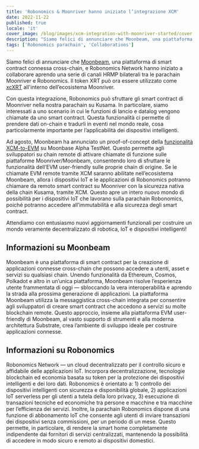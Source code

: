 ```yaml
---
title: 'Robonomics & Moonriver hanno iniziato l’integrazione XCM'
date: 2022-11-22
published: true
locale: 'it'
cover_image: /blog/images/xcm-integration-with-moonriver-started/cover.jpg
description: "Siamo felici di annunciare che Moonbeam, una piattaforma di smart contract connessa cross-chain, e Robonomics Network hanno iniziato a collaborare aprendo una serie di canali HRMP bilaterali tra le parachain Moonriver e Robonomics."
tags: ['Robonomics parachain', 'Collaborations']
---
```


Siamo felici di annunciare che [Moonbeam](http://moonbeam.network/), una piattaforma di smart contract connessa cross-chain, e Robonomics Network hanno iniziato a collaborare aprendo una serie di canali HRMP bilaterali tra le parachain Moonriver e Robonomics. Il token XRT può ora essere utilizzato come [xcXRT](https://moonbeam.network/announcements/moonriver-adds-cross-chain-capabilities-and-xcksm/) all'interno dell’ecosistema Moonriver.

Con questa integrazione, Robonomics può sfruttare gli smart contract di Moonriver nella nostra parachain su Kusama. In particolare, siamo interessati a uno scenario in cui le funzioni di lancio e datalog vengono chiamate da uno smart contract. Questa funzionalità ci permette di prendere dati on-chain e tradurli in eventi nel mondo reale, cosa particolarmente importante per l’applicabilità dei dispositivi intelligenti.

Ad agosto, Moonbeam ha annunciato un proof-of-concept della [funzionalità XCM-to-EVM](https://moonbeam.network/announcements/xcm-to-evm-functionality-moonbase-alpha/) su Moonbase Alpha TestNet. Questo permette agli sviluppatori su chain remote di attivare chiamate di funzione sulle piattaforme Moonriver/Moonbeam, consentendo loro di sfruttare le funzionalità dell’EVM user-friendly sulle proprie chain di origine. Se le chiamate EVM remote tramite XCM saranno abilitate nell’ecosistema Moonbeam, allora i dispositivi IoT e le applicazioni di Robonomics potranno chiamare da remoto smart contract su Moonriver con la sicurezza nativa della chain Kusama, tramite XCM. Questo apre un intero nuovo mondo di possibilità per i dispositivi IoT che lavorano sulla parachain Robonomics, poiché potranno accedere all’immutabilità e alla sicurezza degli smart contract.

Attendiamo con entusiasmo nuovi aggiornamenti funzionali per costruire un mondo veramente decentralizzato di robotica, IoT e dispositivi intelligenti!

## Informazioni su Moonbeam

Moonbeam è una piattaforma di smart contract per la creazione di applicazioni connesse cross-chain che possono accedere a utenti, asset e servizi su qualsiasi chain. Unendo funzionalità da Ethereum, Cosmos, Polkadot e altro in un’unica piattaforma, Moonbeam risolve l’esperienza utente frammentata di oggi — sbloccando la vera interoperabilità e aprendo la strada alla prossima generazione di applicazioni. La piattaforma Moonbeam utilizza la messaggistica cross-chain integrata per consentire agli sviluppatori di creare smart contract che accedono a servizi su molte blockchain remote. Questo approccio, insieme alla piattaforma EVM user-friendly di Moonbeam, al vasto supporto di strumenti e alla moderna architettura Substrate, crea l’ambiente di sviluppo ideale per costruire applicazioni connesse.

## Informazioni su Robonomics

Robonomics Network — un cloud decentralizzato per il controllo sicuro e affidabile delle applicazioni IoT. Incorpora decentralizzazione, tecnologie blockchain ed economia basata su token per la protezione dei dispositivi intelligenti e dei loro dati. Robonomics è orientato a: 1) controllo dei dispositivi intelligenti con sicurezza e disponibilità globale, 2) applicazioni IoT serverless per gli utenti a tutela della loro privacy, 3) esecuzione di transazioni tecniche ed economiche tra persone e macchine e tra macchine per l’efficienza dei servizi. Inoltre, la parachain Robonomics dispone di una funzione di abbonamento IoT che consente agli utenti di inviare transazioni dei dispositivi senza commissioni, per un periodo di un mese. Questo permette, in particolare, di rendere la smart home completamente indipendente dai fornitori di servizi centralizzati, mantenendo la possibilità di accedere in modo sicuro e remoto ai dispositivi domestici.